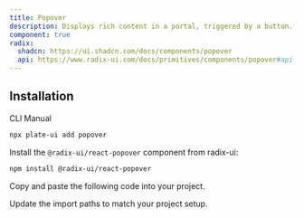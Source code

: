 ```yaml
---
title: Popover
description: Displays rich content in a portal, triggered by a button.
component: true
radix:
  shadcn: https://ui.shadcn.com/docs/components/popover
  api: https://www.radix-ui.com/docs/primitives/components/popover#api-reference
---
```


## Installation

<Tabs defaultValue="cli">

<TabsList>
<TabsTrigger value="cli">CLI</TabsTrigger>
<TabsTrigger value="manual">Manual</TabsTrigger>
</TabsList>
<TabsContent value="cli">

```bash
npx plate-ui add popover
```

</TabsContent>

<TabsContent value="manual">

<Steps>

<Step>

Install the `@radix-ui/react-popover` component from radix-ui:

```bash
npm install @radix-ui/react-popover
```

</Step>

<Step>Copy and paste the following code into your project.</Step>

<ComponentSource name="popover" />

<Step>Update the import paths to match your project setup.</Step>

</Steps>

</TabsContent>

</Tabs>
